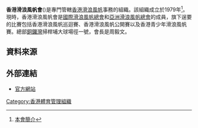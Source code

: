{{Primarysources|time=2015-12-14T03:11:55+00:00}}
{{Infobox Organization
|name = 香港滑浪風帆會<br>Windsurfing Association of Hong Kong
|image_border =
|size =
|caption = 
|motto =
|type = 體育組織
|formation = 1979年
|headquarters = {{flagicon|HKG}} 銅鑼灣掃桿埔大球場徑一號[[奧運大樓|奧運大樓]]1001室
|membership = 
|leader_title = 會長
|leader_name = 周毅文
|website = [http://www.windsurfing.org.hk 香港滑浪風帆會]
}}

'''香港滑浪風帆會'''({{lang|en|Windsurfing Association of Hong Kong}})是專門管轄[[香港|香港]][[滑浪風帆|滑浪風帆]]事務的組織。該組織成立於1979年<ref>[http://www.windsurfing.org.hk/tc/about/about_detail.php?id=39 本會簡介]</ref>。現時，香港滑浪風帆會是[[國際滑浪風帆總會|國際滑浪風帆總會]]和[[亞洲滑浪風帆總會|亞洲滑浪風帆總會]]的成員，旗下逞要的比賽包括香港滑浪風帆巡迴賽、香港滑浪風帆公開賽以及香港青少年滑浪風帆賽。總部[[銅鑼灣|銅鑼灣]]掃桿埔大球場徑一號，會長是周毅文。

== 資料來源 ==
{{reflist}}

==外部連結==
* [http://www.windsurfing.org.hk 官方網站]

{{香港體育總會}}

[[Category:香港體育管理組織|Category:香港體育管理組織]]